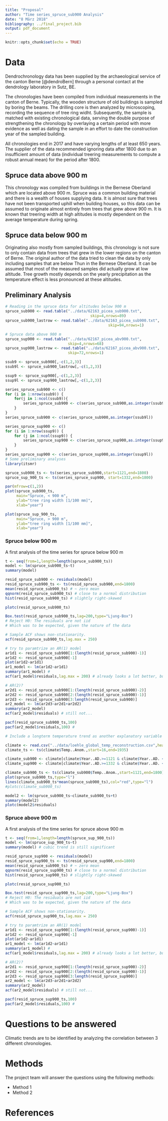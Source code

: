 ```yaml
---
title: "Proposal"
author: "Time series_spruce_sub900 Analysis"
date: "8 März 2018"
bibliography: ../final_project.bib
output: pdf_document
---
```


```r
knitr::opts_chunk$set(echo = TRUE)
```

# Data

Dendrochronology data has been supplied by the archaeological service of the canton Berne [@dendroBern] through a personal contact at the dendrology laboratory in Sutz, BE.

The chronologies have been compiled from individual measurements in the canton of Berne. Typically, the wooden structure of old buildings is sampled by boring the beams. The drilling core is then analyzed by microscoping, recording the sequence of tree ring widht. Subsequently, the sample is matched with existing chronological data, serving the double purpose of strengthening the chronology by overlaying a certain period with more evidence as well as dating the sample in an effort to date the construction year of the sampled building.

All chronologies end in 2017 and have varying lengths of at least 650 years.
The supplier of the data recommended ignoring data after 1800 due to an insufficient amount of data (individual treering measurements to compute a robust annual mean) for the period after 1800.

## Spruce data above 900 m
This chronology was compiled from buildings in the Bernese Oberland which are located above 900 m. Spruce was a common building material and there is a wealth of houses supplying data. It is almost sure that trees have not been transported uphill when building houses, so this data can be assumed to originate almost entirely from trees that grew above 900 m. It is known that treering width at high altitudes is mostly dependent on the average temperature during spring.

## Spruce data below 900 m
Originating also mostly from sampled buildings, this chronology is not sure to only contain data from trees that grew in the lower regions on the canton of Berne. The original author of the data tried to clean the data by only including samples that are below Thun in the Bernese Oberland. It can be assumed that most of the measured samples did actually grow at low altitude. Tree growth mostly depends on the yearly precipitation as the temperature effect is less pronounced at these altitudes.

## Preliminary Analysis
```r
# Reading in the spruce data for altitudes below 900 m
spruce_sub900 <- read.table("../data/62163_picea_sub900.txt",
                                      skip=4,nrows=89)
spruce_sub900_lastrow <- read.table("../data/62163_picea_sub900.txt",
                                              skip=94,nrows=1)

# Spruce data above 900 m
spruce_sup900 <- read.table("../data/62167_picea_abv900.txt",
                            skip=4,nrows=68)
spruce_sup900_lastrow <- read.table("../data/62167_picea_abv900.txt",
                            skip=72,nrows=1)

ssub9 <- spruce_sub900[,-c(1,2,3)]
ssub9l <- spruce_sub900_lastrow[,-c(1,2,3)]

ssup9 <- spruce_sup900[,-c(1,2,3)]
ssup9l <- spruce_sup900_lastrow[,-c(1,2,3)]

series_spruce_sub900 <- c()
for (i in 1:nrow(ssub9)) {
    for(j in 1:ncol(ssub9)){
        series_spruce_sub900 <- c(series_spruce_sub900,as.integer(ssub9[i,j]))
    }
}
series_spruce_sub900 <- c(series_spruce_sub900,as.integer(ssub9l))

series_spruce_sup900 <- c()
for (i in 1:nrow(ssup9)) {
    for (j in 1:ncol(ssup9)) {
        series_spruce_sup900 <- c(series_spruce_sup900,as.integer(ssup9[i,j]))
    }    
}
series_spruce_sup900 <- c(series_spruce_sup900,as.integer(ssup9l))
# Some preliminary analyses
library(itsmr)

spruce_sub900_ts <- ts(series_spruce_sub900,start=1121,end=1800)
spruce_sup_900_ts <- ts(series_spruce_sup900, start=1332,end=1800)

```



```r
par(mfrow=c(1,2))
plot(spruce_sub900_ts,
     main="Spruce, < 900 m",
     ylab="tree ring width [1/100 mm]",
     xlab="year")

plot(spruce_sup_900_ts,
     main="Spruce, > 900 m",
     ylab="tree ring width [1/100 mm]",
     xlab="year")

```


### Spruce below 900 m
A first analysis of the time series for spruce below 900 m
```r
t <- seq(from=1,length=length(spruce_sub900_ts))
model <- lm(spruce_sub900_ts~t)
summary(model)

resid_spruce_sub900 <- residuals(model)
resid_spruce_sub900_ts <- ts(resid_spruce_sub900,end=1800)
mean(resid_spruce_sub900_ts) # ~ zero mean
qqnorm(resid_spruce_sub900_ts) # close to a normal distribution
hist(resid_spruce_sub900_ts) # slightly right-skewed

plotc(resid_spruce_sub900_ts)

Box.test(resid_spruce_sub900_ts,lag=200,type="Ljung-Box")
# Reject H0: The residuals are not iid
# Which was to be expected, given the nature of the data

# Sample ACF shows non-stationarity.
acf(resid_spruce_sub900_ts,lag.max = 250)

# try to paramtrize an AR(1) model
ar1d1 <- resid_spruce_sub900[1:(length(resid_spruce_sub900)-1)]
ar1d2 <- resid_spruce_sub900[-1]
plot(ar1d2~ar1d1)
ar1_model <- lm(ar1d2~ar1d1)
summary(ar1_model) # 
acf(ar1_model$residuals,lag.max = 200) # already looks a lot better, but to many gamma(h) outside of range

# AR(2)?
ar2d1 <- resid_spruce_sub900[1:(length(resid_spruce_sub900)-2)]
ar2d2 <- resid_spruce_sub900[2:(length(resid_spruce_sub900)-1)]
ar2d3 <- resid_spruce_sub900[3:length(resid_spruce_sub900)]
ar2_model <- lm(ar2d3~ar2d1+ar2d2)
summary(ar2_model)
acf(ar2_model$residuals) # still not...

pacf(resid_spruce_sub900_ts,100)
pacf(ar2_model$residuals,100) #

# Include a longterm temperature trend as another explanatory variable

climate <- read.csv("../data/loehle_global_temp_reconstruction.csv",header=T)
climate_ts <- ts(climate$Temp..Anom.,start=16,end=1935)

climate_sub900 <- climate[climate$Year..AD.>=1121 & climate$Year..AD. <= 1800,]
climate_sup900 <- climate[climate$Year..AD.>=1332 & climate$Year..AD. <= 1800,]

climate_sub900_ts <- ts(climate_sub900$Temp..Anom.,start=1121,end=1800)
plot(spruce_sub900_ts,type="l")
lines(climate_sub900_ts*mean(spruce_sub900_ts),col="red",type="l")
#plotc(climate_sub900_ts)

model2 <- lm(spruce_sub900_ts~climate_sub900_ts+t)
summary(model2)
plotc(model2$residuals)

```

### Spruce above 900 m
A first analysis of the time series for spruce above 900 m
```r
t <- seq(from=1,length=length(spruce_sup_900_ts))
model <- lm(spruce_sup_900_ts~t)
summary(model) # cubic trend is still significant

resid_spruce_sup900 <- residuals(model)
resid_spruce_sup900_ts <- ts(resid_spruce_sup900,end=1800)
mean(resid_spruce_sub900_ts) # ~ zero mean
qqnorm(resid_spruce_sup900_ts) # close to a normal distribution
hist(resid_spruce_sup900_ts) # slightly right-skewed

plotc(resid_spruce_sup900_ts)

Box.test(resid_spruce_sup900_ts,lag=200,type="Ljung-Box")
# Reject H0: The residuals are not iid
# Which was to be expected, given the nature of the data

# Sample ACF shows non-stationarity.
acf(resid_spruce_sup900_ts,lag.max = 250)

# try to paramtrize an AR(1) model
ar1d1 <- resid_spruce_sup900[1:(length(resid_spruce_sup900)-1)]
ar1d2 <- resid_spruce_sup900[-1]
plot(ar1d2~ar1d1)
ar1_model <- lm(ar1d2~ar1d1)
summary(ar1_model) # 
acf(ar1_model$residuals,lag.max = 200) # already looks a lot better, but to many gamma(h) outside of range

# AR(2)?
ar2d1 <- resid_spruce_sup900[1:(length(resid_spruce_sup900)-2)]
ar2d2 <- resid_spruce_sup900[2:(length(resid_spruce_sup900)-1)]
ar2d3 <- resid_spruce_sup900[3:length(resid_spruce_sup900)]
ar2_model <- lm(ar2d3~ar2d1+ar2d2)
summary(ar2_model)
acf(ar2_model$residuals) # still not...

pacf(resid_spruce_sup900_ts,100)
pacf(ar2_model$residuals,100) #


```

# Questions to be answered

Climatic trends are to be identified by analyzing the correlation between 3 different chronologies.

# Methods

The project team will answer the questions using the following methods:

* Method 1
* Method 2


# References
